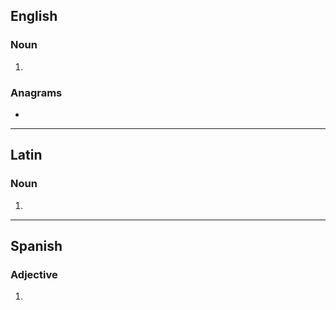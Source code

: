 {{also|Malos|mālos}}
==English==

===Noun===
{{head|en|noun plural form}}

# {{plural of|malo|lang=en}}

===Anagrams===
* {{anagrams|en|Salmo|Smola|Somal|loams|lomas|molas|sloam|somal}}

----

==Latin==

===Noun===
{{la-noun-form|mālōs}}

# {{inflection of|mālus||acc|p|lang=la}}

----

==Spanish==

===Adjective===
{{head|es|adjective form}}

# {{es-adj form of|malo|m|pl}}